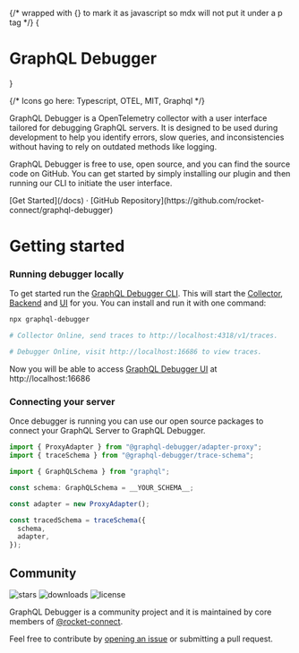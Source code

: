 
{/* wrapped with {} to mark it as javascript so mdx will not put it under a p tag */}
{<h1 className="text-center font-extrabold md:text-5xl mt-8">GraphQL Debugger</h1>}

{/* Icons go here: Typescript, OTEL, MIT, Graphql */}

GraphQL Debugger is a OpenTelemetry collector with a user interface tailored for debugging GraphQL servers.
It is designed to be used during development to help you identify errors, slow queries, and inconsistencies without having to rely on outdated methods like logging.

GraphQL Debugger is free to use, open source, and you can find the source code on GitHub.
You can get started by simply installing our plugin and then running our CLI to initiate the user interface.

<div className="mb-20 mt-16 text-center">
  [Get Started](/docs) · [GitHub
  Repository](https://github.com/rocket-connect/graphql-debugger)
</div>

# Getting started

### Running debugger locally

To get started run the [GraphQL Debugger CLI](/docs/packages/cli). This will start the [Collector](/docs/components/collector), [Backend](/docs/components/backend) and [UI](/docs/components/ui) for you. You can install and run it with one command:

```sh
npx graphql-debugger

# Collector Online, send traces to http://localhost:4318/v1/traces.

# Debugger Online, visit http://localhost:16686 to view traces.
```

Now you will be able to access [GraphQL Debugger UI](/docs/components/ui) at http://localhost:16686

### Connecting your server

Once debugger is running you can use our open source packages to connect your GraphQL Server to GraphQL Debugger.

```ts
import { ProxyAdapter } from "@graphql-debugger/adapter-proxy";
import { traceSchema } from "@graphql-debugger/trace-schema";

import { GraphQLSchema } from "graphql";

const schema: GraphQLSchema = __YOUR_SCHEMA__;

const adapter = new ProxyAdapter();

const tracedSchema = traceSchema({
  schema,
  adapter,
});
```

## Community

<p className="mt-6 flex h-6 gap-2">
  <img
    alt="stars"
    src="https://badgen.net/github/stars/rocket-connect/graphql-debugger"
  />
  <img alt="downloads" src="https://badgen.net/npm/dt/graphql-debugger" />
  <img alt="license" src="https://badgen.net/npm/license/graphql-debugger" />
</p>

GraphQL Debugger is a community project and it is maintained by core members of [@rocket-connect](https://github.com/rocket-connect).

Feel free to contribute by [opening an issue](https://github.com/rocket-connect/graphql-debugger/issues/new) or submitting a pull request.
